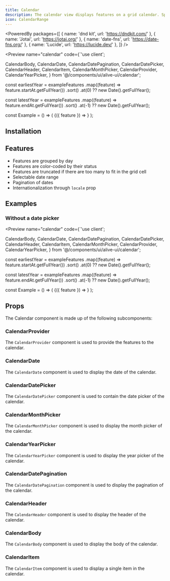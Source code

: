 ```yaml
---
title: Calendar
description: The calendar view displays features on a grid calendar. Specifically it shows the end date of each feature, and groups features by day.
icon: CalendarRange
---
```


<PoweredBy packages={[
  { name: 'dnd kit', url: 'https://dndkit.com/' },
  { name: 'Jotai', url: 'https://jotai.org/' },
  { name: 'date-fns', url: 'https://date-fns.org/' },
  { name: 'Lucide', url: 'https://lucide.dev/' },
]} />

<Preview name="calendar" code={`'use client';

  CalendarBody,
  CalendarDate,
  CalendarDatePagination,
  CalendarDatePicker,
  CalendarHeader,
  CalendarItem,
  CalendarMonthPicker,
  CalendarProvider,
  CalendarYearPicker,
} from '@/components/ui/alive-ui/calendar';

const earliestYear =
  exampleFeatures
    .map((feature) => feature.startAt.getFullYear())
    .sort()
    .at(0) ?? new Date().getFullYear();

const latestYear =
  exampleFeatures
    .map((feature) => feature.endAt.getFullYear())
    .sort()
    .at(-1) ?? new Date().getFullYear();

const Example = () => (
  <CalendarProvider>
    <CalendarDate>
      <CalendarDatePicker>
        <CalendarMonthPicker />
        <CalendarYearPicker start={earliestYear} end={latestYear} />
      </CalendarDatePicker>
      <CalendarDatePagination />
    </CalendarDate>
    <CalendarHeader />
    <CalendarBody features={exampleFeatures}>
      {({ feature }) => <CalendarItem key={feature.id} feature={feature} />}
    </CalendarBody>
  </CalendarProvider>
);


## Installation

<Installer packageName="calendar" />

## Features

- Features are grouped by day
- Features are color-coded by their status
- Features are truncated if there are too many to fit in the grid cell
- Selectable date range
- Pagination of dates
- Internationalization through `locale` prop

## Examples

### Without a date picker

<Preview name="calendar" code={`'use client';

  CalendarBody,
  CalendarDate,
  CalendarDatePagination,
  CalendarDatePicker,
  CalendarHeader,
  CalendarItem,
  CalendarMonthPicker,
  CalendarProvider,
  CalendarYearPicker,
} from '@/components/ui/alive-ui/calendar';

const earliestYear =
  exampleFeatures
    .map((feature) => feature.startAt.getFullYear())
    .sort()
    .at(0) ?? new Date().getFullYear();

const latestYear =
  exampleFeatures
    .map((feature) => feature.endAt.getFullYear())
    .sort()
    .at(-1) ?? new Date().getFullYear();

const Example = () => (
  <CalendarProvider>
    <CalendarHeader />
    <CalendarBody features={exampleFeatures}>
      {({ feature }) => <CalendarItem key={feature.id} feature={feature} />}
    </CalendarBody>
  </CalendarProvider>
);


## Props

The Calendar component is made up of the following subcomponents:

### CalendarProvider

The `CalendarProvider` component is used to provide the features to the calendar.

<AutoTypeTable path="node_modules/@repo/calendar/index.tsx" name="CalendarProviderProps" />

### CalendarDate

The `CalendarDate` component is used to display the date of the calendar.

<AutoTypeTable path="node_modules/@repo/calendar/index.tsx" name="CalendarDateProps" />

### CalendarDatePicker

The `CalendarDatePicker` component is used to contain the date picker of the calendar.

<AutoTypeTable path="node_modules/@repo/calendar/index.tsx" name="CalendarDatePickerProps" />

### CalendarMonthPicker

The `CalendarMonthPicker` component is used to display the month picker of the calendar.

<AutoTypeTable path="node_modules/@repo/calendar/index.tsx" name="CalendarMonthPickerProps" />

### CalendarYearPicker

The `CalendarYearPicker` component is used to display the year picker of the calendar.

<AutoTypeTable path="node_modules/@repo/calendar/index.tsx" name="CalendarYearPickerProps" />

### CalendarDatePagination

The `CalendarDatePagination` component is used to display the pagination of the calendar.

<AutoTypeTable path="node_modules/@repo/calendar/index.tsx" name="CalendarDatePaginationProps" />

### CalendarHeader

The `CalendarHeader` component is used to display the header of the calendar.

<AutoTypeTable path="node_modules/@repo/calendar/index.tsx" name="CalendarHeaderProps" />

### CalendarBody

The `CalendarBody` component is used to display the body of the calendar.

<AutoTypeTable path="node_modules/@repo/calendar/index.tsx" name="CalendarBodyProps" />

### CalendarItem

The `CalendarItem` component is used to display a single item in the calendar.

<AutoTypeTable path="node_modules/@repo/calendar/index.tsx" name="CalendarItemProps" />
